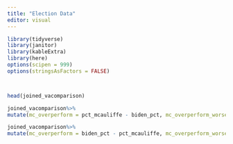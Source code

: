 ```yaml
---
title: "Election Data"
editor: visual
---
```


```r




library(tidyverse)
library(janitor)
library(kableExtra)
library(here)
options(scipen = 999)
options(stringsAsFactors = FALSE)




```

```r


head(joined_vacomparison)

```

```r
joined_vacomparison%>%
mutate(mc_overperform = pct_mcauliffe - biden_pct, mc_overperform_worsethan10 = if_else(mc_overperform < -10, "YES", "NO"))
```

```r
joined_vacomparison%>%
mutate(mc_overperform = biden_pct - pct_mcauliffe, mc_overperform_worsethan15 = if_else(mc_overperform < -15, "YES", "NO"))
```
